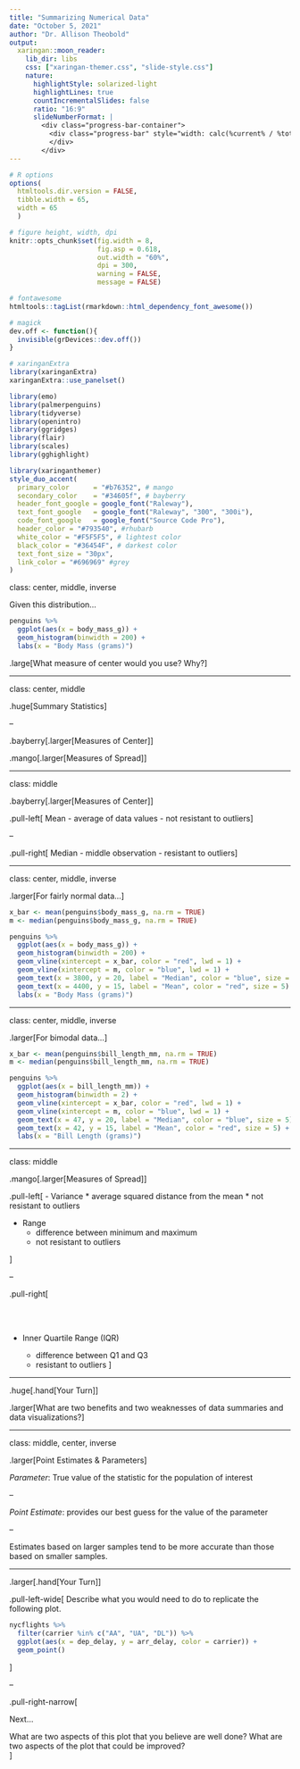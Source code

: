 ```yaml
---
title: "Summarizing Numerical Data"
date: "October 5, 2021"
author: "Dr. Allison Theobold"
output:
  xaringan::moon_reader:
    lib_dir: libs
    css: ["xaringan-themer.css", "slide-style.css"]
    nature:
      highlightStyle: solarized-light
      highlightLines: true
      countIncrementalSlides: false
      ratio: "16:9"
      slideNumberFormat: |
        <div class="progress-bar-container">
          <div class="progress-bar" style="width: calc(%current% / %total% * 100%);">
          </div>
        </div>
---
```



```r
# R options
options(
  htmltools.dir.version = FALSE,
  tibble.width = 65,
  width = 65
  )

# figure height, width, dpi
knitr::opts_chunk$set(fig.width = 8, 
                      fig.asp = 0.618,
                      out.width = "60%",
                      dpi = 300, 
                      warning = FALSE, 
                      message = FALSE)

# fontawesome
htmltools::tagList(rmarkdown::html_dependency_font_awesome())

# magick
dev.off <- function(){
  invisible(grDevices::dev.off())
}

# xaringanExtra
library(xaringanExtra)
xaringanExtra::use_panelset()

library(emo)
library(palmerpenguins)
library(tidyverse)
library(openintro)
library(ggridges)
library(flair)
library(scales)
library(gghighlight)
```

```r
library(xaringanthemer)
style_duo_accent(
  primary_color      = "#b76352", # mango
  secondary_color    = "#34605f", # bayberry
  header_font_google = google_font("Raleway"),
  text_font_google   = google_font("Raleway", "300", "300i"),
  code_font_google   = google_font("Source Code Pro"),
  header_color = "#793540", #rhubarb
  white_color = "#F5F5F5", # lightest color
  black_color = "#36454F", # darkest color
  text_font_size = "30px", 
  link_color = "#696969" #grey
)
```

class: center, middle, inverse 

Given this distribution... 

```r
penguins %>% 
  ggplot(aes(x = body_mass_g)) + 
  geom_histogram(binwidth = 200) + 
  labs(x = "Body Mass (grams)")
```

.large[What measure of center would you use? Why?]

---

class: center, middle 

.huge[Summary Statistics]

--

.bayberry[.larger[Measures of Center]]

.mango[.larger[Measures of Spread]]

---

class: middle 

.bayberry[.larger[Measures of Center]]

.pull-left[
Mean
  - average of data values
  - not resistant to outliers
]

--

.pull-right[
Median
  - middle observation 
  - resistant to outliers
]

---

class: center, middle, inverse

.larger[For fairly normal data...]

```r

x_bar <- mean(penguins$body_mass_g, na.rm = TRUE)
m <- median(penguins$body_mass_g, na.rm = TRUE)

penguins %>% 
  ggplot(aes(x = body_mass_g)) + 
  geom_histogram(binwidth = 200) + 
  geom_vline(xintercept = x_bar, color = "red", lwd = 1) +
  geom_vline(xintercept = m, color = "blue", lwd = 1) +
  geom_text(x = 3800, y = 20, label = "Median", color = "blue", size = 5) + 
  geom_text(x = 4400, y = 15, label = "Mean", color = "red", size = 5) + 
  labs(x = "Body Mass (grams)")
```

---

class: center, middle, inverse 

.larger[For bimodal data...]

```r

x_bar <- mean(penguins$bill_length_mm, na.rm = TRUE)
m <- median(penguins$bill_length_mm, na.rm = TRUE)

penguins %>% 
  ggplot(aes(x = bill_length_mm)) + 
  geom_histogram(binwidth = 2) + 
  geom_vline(xintercept = x_bar, color = "red", lwd = 1) +
  geom_vline(xintercept = m, color = "blue", lwd = 1) +
  geom_text(x = 47, y = 20, label = "Median", color = "blue", size = 5) + 
  geom_text(x = 42, y = 15, label = "Mean", color = "red", size = 5) + 
  labs(x = "Bill Length (grams)")
```

---

class: middle

.mango[.larger[Measures of Spread]]

.pull-left[
- Variance
  * average squared distance from the mean
  * not resistant to outliers

- Range
  * difference between minimum and maximum
  * not resistant to outliers
  
]

--

.pull-right[

</br>
</br>

- Inner Quartile Range (IQR) 

  * difference between Q1 and Q3
  * resistant to outliers
]  
  
---

.huge[.hand[Your Turn]]

.larger[What are two benefits and two weaknesses of data summaries and data 
visualizations?]

---

class: middle, center, inverse

.larger[Point Estimates & Parameters]

*Parameter*: True value of the statistic for the population of interest  

--
  
*Point Estimate*: provides our best guess for the value of the parameter 

--

Estimates based on larger samples tend to be more accurate than those based on smaller samples.


---

.larger[.hand[Your Turn]]

.pull-left-wide[
Describe what you would need to do to replicate the following plot.

```r
nycflights %>%
  filter(carrier %in% c("AA", "UA", "DL")) %>% 
  ggplot(aes(x = dep_delay, y = arr_delay, color = carrier)) + 
  geom_point()
```

]

--

.pull-right-narrow[

Next...

What are two aspects of this plot that you believe are well done? What are 
two aspects of the plot that could be improved?  
]

